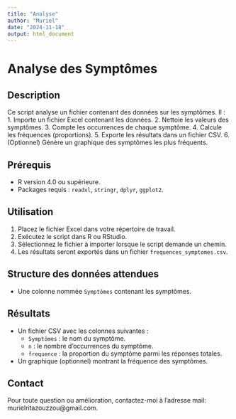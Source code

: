 ---
title: "Analyse"
author: "Muriel"
date: "2024-11-18"
output: html_document
---
# Analyse des Symptômes

## Description
Ce script analyse un fichier contenant des données sur les symptômes. Il :
1. Importe un fichier Excel contenant les données.
2. Nettoie les valeurs des symptômes.
3. Compte les occurrences de chaque symptôme.
4. Calcule les fréquences (proportions).
5. Exporte les résultats dans un fichier CSV.
6. (Optionnel) Génère un graphique des symptômes les plus fréquents.

## Prérequis
- R version 4.0 ou supérieure.
- Packages requis : `readxl`, `stringr`, `dplyr`, `ggplot2`.

## Utilisation
1. Placez le fichier Excel dans votre répertoire de travail.
2. Exécutez le script dans R ou RStudio.
3. Sélectionnez le fichier à importer lorsque le script demande un chemin.
4. Les résultats seront exportés dans un fichier `frequences_symptomes.csv`.

## Structure des données attendues
- Une colonne nommée `Symptômes` contenant les symptômes.

## Résultats
- Un fichier CSV avec les colonnes suivantes :
  - `Symptômes` : le nom du symptôme.
  - `n` : le nombre d'occurrences du symptôme.
  - `frequence` : la proportion du symptôme parmi les réponses totales.
- Un graphique (optionnel) montrant la fréquence des symptômes.



## Contact
Pour toute question ou amélioration, contactez-moi à l'adresse mail: murielritazouzzou@gmail.com.
